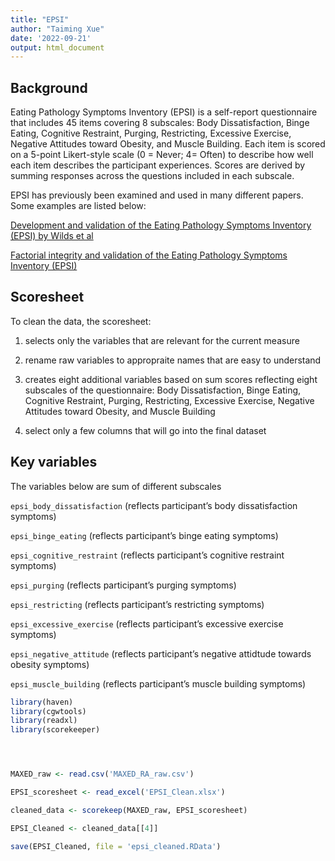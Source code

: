 ---
title: "EPSI"
author: "Taiming Xue"
date: '2022-09-21'
output: html_document
---


## Background

Eating Pathology Symptoms Inventory (EPSI) is a self-report questionnaire that includes 45 items covering 8 subscales: Body Dissatisfaction, Binge Eating, Cognitive Restraint, Purging, Restricting, Excessive Exercise, Negative Attitudes toward Obesity, and Muscle Building. Each item is scored on a 5-point Likert-style scale (0 = Never; 4= Often) to describe how well each item describes the participant experiences. Scores are derived by summing responses across the questions included in each subscale.

EPSI has previously been examined and used in many different papers. Some examples are listed below:

[Development and validation of the Eating Pathology Symptoms Inventory (EPSI) by Wilds et al](https://doi.org/10.1037/a0032639)

[Factorial integrity and validation of the Eating Pathology Symptoms Inventory (EPSI)](https://doi.org/10.1016/j.eatbeh.2018.07.004)

## Scoresheet

To clean the data, the scoresheet:

1) selects only the variables that are relevant for the current measure

2) rename raw variables to appropraite names that are easy to understand

3) creates eight additional variables based on sum scores reflecting eight subscales of the questionnaire: Body Dissatisfaction, Binge Eating, Cognitive Restraint, Purging, Restricting, Excessive Exercise, Negative Attitudes toward Obesity, and Muscle Building

4) select only a few columns that will go into the final dataset

## Key variables
The variables below are sum of different subscales

`epsi_body_dissatisfaction` (reflects participant's body dissatisfaction symptoms)

`epsi_binge_eating` (reflects participant's binge eating symptoms)

`epsi_cognitive_restraint` (reflects participant's cognitive restraint symptoms)

`epsi_purging` (reflects participant's purging symptoms)

`epsi_restricting` (reflects participant's restricting symptoms)

`epsi_excessive_exercise` (reflects participant's excessive exercise symptoms)

`epsi_negative_attitude` (reflects participant's negative attidtude towards obesity symptoms)

`epsi_muscle_building` (reflects participant's muscle building symptoms)

```{r, echo=FALSE}
library(haven)
library(cgwtools)
library(readxl)
library(scorekeeper)




MAXED_raw <- read.csv('MAXED_RA_raw.csv')

EPSI_scoresheet <- read_excel('EPSI_Clean.xlsx')

cleaned_data <- scorekeep(MAXED_raw, EPSI_scoresheet)

EPSI_Cleaned <- cleaned_data[[4]]

save(EPSI_Cleaned, file = 'epsi_cleaned.RData')
```

